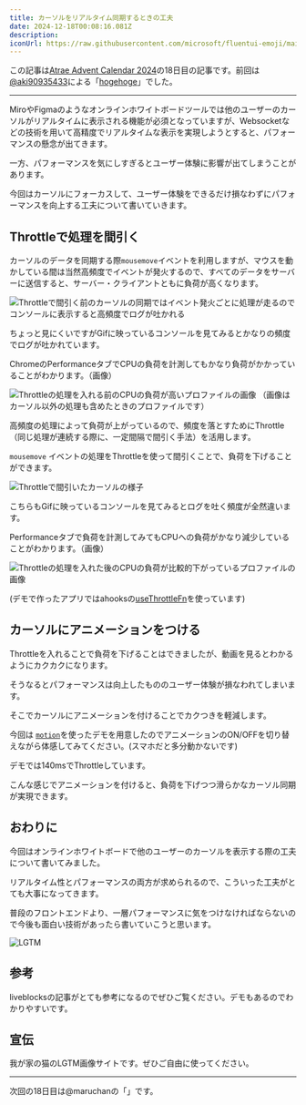 ```yaml
---
title: カーソルをリアルタイム同期するときの工夫
date: 2024-12-18T00:08:16.081Z
description: 
iconUrl: https://raw.githubusercontent.com/microsoft/fluentui-emoji/main/assets/Backhand%20index%20pointing%20up/Default/Flat/backhand_index_pointing_up_flat_default.svg
---
```


この記事は[Atrae Advent Calendar 2024](https://adventar.org/calendars/10486)の18日目の記事です。前回は[@aki90935433](https://x.com/aki90935433)による「[hogehoge]()」でした。

---

MiroやFigmaのようなオンラインホワイトボードツールでは他のユーザーのカーソルがリアルタイムに表示される機能が必須となっていますが、Websocketなどの技術を用いて高精度でリアルタイムな表示を実現しようとすると、パフォーマンスの懸念が出てきます。

一方、パフォーマンスを気にしすぎるとユーザー体験に影響が出てしまうことがあります。

今回はカーソルにフォーカスして、ユーザー体験をできるだけ損なわずにパフォーマンスを向上する工夫について書いていきます。

## Throttleで処理を間引く

カーソルのデータを同期する際`mousemove`イベントを利用しますが、マウスを動かしている間は当然高頻度でイベントが発火するので、すべてのデータをサーバーに送信すると、サーバー・クライアントともに負荷が高くなります。

![Throttleで間引く前のカーソルの同期ではイベント発火ごとに処理が走るのでコンソールに表示すると高頻度でログが吐かれる](before.gif)

ちょっと見にくいですがGifに映っているコンソールを見てみるとかなりの頻度でログが吐かれています。

ChromeのPerformanceタブでCPUの負荷を計測してもかなり負荷がかかっていることがわかります。（画像）

![Throttleの処理を入れる前のCPUの負荷が高いプロファイルの画像](before-perform.webp)
（画像はカーソル以外の処理も含めたときのプロファイルです）

高頻度の処理によって負荷が上がっているので、頻度を落とすためにThrottle（同じ処理が連続する際に、一定間隔で間引く手法）を活用します。

<ExternalOgp url="https://zenn.dev/tyyy/articles/debounce-throttle#throttle"/>

`mousemove` イベントの処理をThrottleを使って間引くことで、負荷を下げることができます。

![Throttleで間引いたカーソルの様子](after.gif)

こちらもGifに映っているコンソールを見てみるとログを吐く頻度が全然違います。

Performanceタブで負荷を計測してみてもCPUへの負荷がかなり減少していることがわかります。（画像）

![Throttleの処理を入れた後のCPUの負荷が比較的下がっているプロファイルの画像](after-perform.webp)

(デモで作ったアプリではahooksの[useThrottleFn](https://ahooks.js.org/hooks/use-throttle-fn/)を使っています)


## カーソルにアニメーションをつける

Throttleを入れることで負荷を下げることはできましたが、動画を見るとわかるようにカクカクになります。

そうなるとパフォーマンスは向上したもののユーザー体験が損なわれてしまいます。

そこでカーソルにアニメーションを付けることでカクつきを軽減します。

今回は [`motion`](https://motion.dev/docs/quick-start)を使ったデモを用意したのでアニメーションのON/OFFを切り替えながら体感してみてください。(スマホだと多分動かないです)

デモでは140msでThrottleしています。

<CursorDemo/>

こんな感じでアニメーションを付けると、負荷を下げつつ滑らかなカーソル同期が実現できます。

## おわりに

今回はオンラインホワイトボードで他のユーザーのカーソルを表示する際の工夫について書いてみました。

リアルタイム性とパフォーマンスの両方が求められるので、こういった工夫がとても大事になってきます。

普段のフロントエンドより、一層パフォーマンスに気をつけなければならないので今後も面白い技術があったら書いていこうと思います。

![LGTM](https://images.ctfassets.net/rd8mwctho8md/3pcWg0h4rN5IRr9HBeJD3B/0b7dc36e82b2f90c6d554ed28dee638b/1000006429.webp?w=540&h=540&q=80&fm=webp)

## 参考

liveblocksの記事がとても参考になるのでぜひご覧ください。デモもあるのでわかりやすいです。
<ExternalOgp url="https://liveblocks.io/blog/how-to-animate-multiplayer-cursors"/>


## 宣伝

我が家の猫のLGTM画像サイトです。ぜひご自由に使ってください。

<ExternalOgp url="https://lgtlatte.mooriii.com/"/>

---

次回の18日目は@maruchanの「[]()」です。